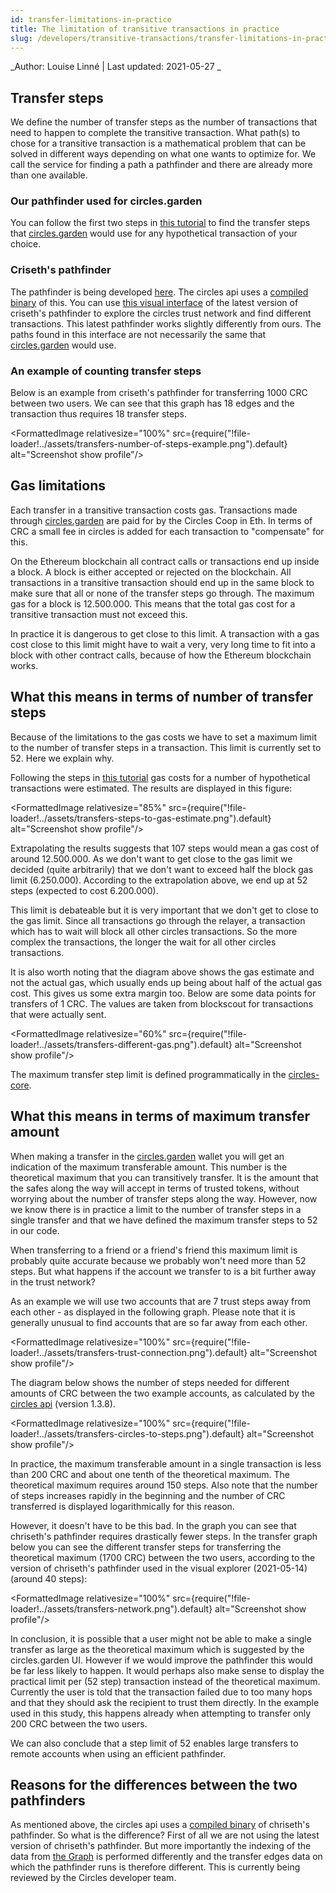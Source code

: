 ```yaml
---
id: transfer-limitations-in-practice
title: The limitation of transitive transactions in practice
slug: /developers/transitive-transactions/transfer-limitations-in-practice
---
```


_Author: Louise Linné | Last updated: 2021-05-27 _

## Transfer steps
We define the number of transfer steps as the number of transactions that need to happen to complete the transitive transaction. 
What path(s) to chose for a transitive transaction is a mathematical problem that can be solved in different ways depending on what one wants to optimize for. We call the service for finding a path a pathfinder and there are already more than one available.

### Our pathfinder used for circles.garden
You can follow the first two steps in [this tutorial](../tutorials/estimate-gas-cost.md) to find the transfer steps that [circles.garden](https://circles.garden) would use for any hypothetical transaction of your choice. 

### Criseth's pathfinder
The pathfinder is being developed [here](https://github.com/chriseth/pathfinder). The circles api uses a [compiled binary](https://github.com/CirclesUBI/circles-api/blob/main/pathfinder) of this.
You can use [this visual interface](https://chriseth.github.io/pathfinder/) of the latest version of criseth's pathfinder to explore the circles trust network and find different transactions. This latest pathfinder works slightly differently from ours. The paths found in this interface are not necessarily the same that [circles.garden](https://circles.garden) would use. 

### An example of counting transfer steps
Below is an example from criseth's pathfinder for transferring 1000 CRC between two users. We can see that this graph has 18 edges and the transaction thus requires 18 transfer steps.

<FormattedImage relativesize="100%" src={require("!file-loader!../assets/transfers-number-of-steps-example.png").default} alt="Screenshot show profile"/>


## Gas limitations
Each transfer in a transitive transaction costs gas. Transactions made through [circles.garden](https://circles.garden) are paid for by the Circles Coop in Eth. In terms of CRC a small fee in circles is added for each transaction to "compensate" for this.

On the Ethereum blockchain all contract calls or transactions end up inside a block. A block is either accepted or rejected on the blockchain.
All transactions in a transitive transaction should end up in the same block to make sure that all or none of the transfer steps go through. The maximum gas for a block is 12.500.000. This means that the total gas cost for a transitive transaction must not exceed this.

In practice it is dangerous to get close to this limit. A transaction with a gas cost close to this limit might have to wait a very, very long time to fit into a block with other contract calls, because of how the Ethereum blockchain works. 


## What this means in terms of number of transfer steps
Because of the limitations to the gas costs we have to set a maximum limit to the number of transfer steps in a transaction. This limit is currently set to 52. Here we explain why.

Following the steps in [this tutorial](../tutorials/estimate-gas-cost.md) gas costs for a number of hypothetical transactions were estimated. The results are displayed in this figure:

<FormattedImage relativesize="85%" src={require("!file-loader!../assets/transfers-steps-to-gas-estimate.png").default} alt="Screenshot show profile"/>

Extrapolating the results suggests that 107 steps would mean a gas cost of around 12.500.000. As we don't want to get close to the gas limit we decided (quite arbitrarily) that we don't want to exceed half the block gas limit (6.250.000). According to the extrapolation above, we end up at 52 steps (expected to cost 6.200.000). 

This limit is debateable but it is very important that we don't get to close to the gas limit. Since all transactions go through the relayer, a transaction which has to wait will block all other circles transactions. So the more complex the transactions, the longer the wait for all other circles transactions.

It is also worth noting that the diagram above shows the gas estimate and not the actual gas, which usually ends up being about half of the actual gas cost. This gives us some extra margin too. Below are some data points for transfers of 1 CRC. The values are taken from blockscout for transactions that were actually sent.

<FormattedImage relativesize="60%" src={require("!file-loader!../assets/transfers-different-gas.png").default} alt="Screenshot show profile"/>

The maximum transfer step limit is defined programmatically in the [circles-core](https://github.com/CirclesUBI/circles-core/blob/main/src/token.js#L13).

## What this means in terms of maximum transfer amount

When making a transfer in the [circles.garden](https://circles.garden) wallet you will get an indication of the maximum transferable amount. This number is the theoretical maximum that you can transitively transfer. It is the amount that the safes along the way will accept in terms of trusted tokens, without worrying about the number of transfer steps along the way. However, now we know there is in practice a limit to the number of transfer steps in a single transfer and that we have defined the maximum transfer steps to 52 in our code. 

When transferring to a friend or a friend's friend this maximum limit is probably quite accurate because we probably won't need more than 52 steps. But what happens if the account we transfer to is a bit further away in the trust network? 

As an example we will use two accounts that are 7 trust steps away from each other - as displayed in the following graph. Please note that it is generally unusual to find accounts that are so far away from each other.

<FormattedImage relativesize="100%" src={require("!file-loader!../assets/transfers-trust-connection.png").default} alt="Screenshot show profile"/>

The diagram below shows the number of steps needed for different amounts of CRC between the two example accounts, as calculated by the [circles api](https://github.com/CirclesUBI/circles-api) (version 1.3.8).

<FormattedImage relativesize="100%" src={require("!file-loader!../assets/transfers-circles-to-steps.png").default} alt="Screenshot show profile"/>

In practice, the maximum transferable amount in a single transaction is less than 200 CRC and about one tenth of the theoretical maximum. The theoretical maximum requires around 150 steps. Also note that the number of steps increases rapidly in the beginning and the number of CRC transferred is displayed logarithmically for this reason.

However, it doesn't have to be this bad. In the graph you can see that chriseth's pathfinder requires drastically fewer steps. In the transfer graph below you can see the different transfer steps for transferring the theoretical maximum (1700 CRC) between the two users, according to the version of chriseth's pathfinder used in the visual explorer (2021-05-14) (around 40 steps):

<FormattedImage relativesize="100%" src={require("!file-loader!../assets/transfers-network.png").default} alt="Screenshot show profile"/>

In conclusion, it is possible that a user might not be able to make a single transfer as large as the theoretical maximum which is suggested by the circles.garden UI. However if we would improve the pathfinder this would be far less likely to happen. It would perhaps also make sense to display the practical limit per (52 step) transaction instead of the theoretical maximum. Currently the user is told that the transaction failed due to too many hops and that they should ask the recipient to trust them directly. In the example used in this study, this happens already when attempting to transfer only 200 CRC between the two users.

We can also conclude that a step limit of 52 enables large transfers to remote accounts when using an efficient pathfinder.

## Reasons for the differences between the two pathfinders
As mentioned above, the circles api uses a [compiled binary](https://github.com/CirclesUBI/circles-api/blob/main/pathfinder) of chriseth's pathfinder. So what is the difference? First of all we are not using the latest version of chriseth's pathfinder. But more importantly the indexing of the data from [the Graph](https://thegraph.com/explorer/subgraph/circlesubi/circles?version=current) is performed differently and the transfer edges data on which the pathfinder runs is therefore different. This is currently being reviewed by the Circles developer team.

